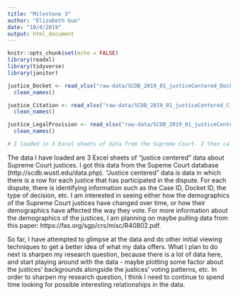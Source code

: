 ```yaml
---
title: "Milestone 3"
author: "Elizabeth Guo"
date: "10/4/2019"
output: html_document
---
```


```r
knitr::opts_chunk$set(echo = FALSE)
library(readxl)
library(tidyverse)
library(janitor)
```

```r
justice_Docket <- read_xlsx("raw-data/SCDB_2019_01_justiceCentered_Docket.xlsx") %>% 
  clean_names()

justice_Citation <- read_xlsx("raw-data/SCDB_2019_01_justiceCentered_Citation.xlsx") %>% 
  clean_names()

justice_LegalProvision <- read_xlsx("raw-data/SCDB_2019_01_justiceCentered_LegalProvision.xlsx") %>% 
  clean_names()

# I loaded in 3 Excel sheets of data from the Supreme Court. I then called glimpse() on each of them in console.
```

The data I have loaded are 3 Excel sheets of "justice centered" data about Supreme Court justices. I got this data from the Supeme Court database (http://scdb.wustl.edu/data.php). "Justice centered" data is data in which there is a row for each justice that has participated in the dispute. For each dispute, there is identifying information such as the Case ID, Docket ID, the type of decision, etc. I am interested in seeing either how the demographics of the Supreme Court justices have changed over time, or how their demographics have affected the way they vote. For more information about the demographics of the justices, I am planning on maybe pulling data from this paper: https://fas.org/sgp/crs/misc/R40802.pdf. 

So far, I have attempted to glimpse at the data and do other initial viewing techniques to get a better idea of what my data offers. What I plan to do next is sharpen my research question, because there is a lot of data here, and start playing around with the data - maybe plotting some factor about the justices' backgrounds alongside the justices' voting patterns, etc. In order to sharpen my research question, I think I need to continue to spend time looking for possible interesting relationships in the data. 





